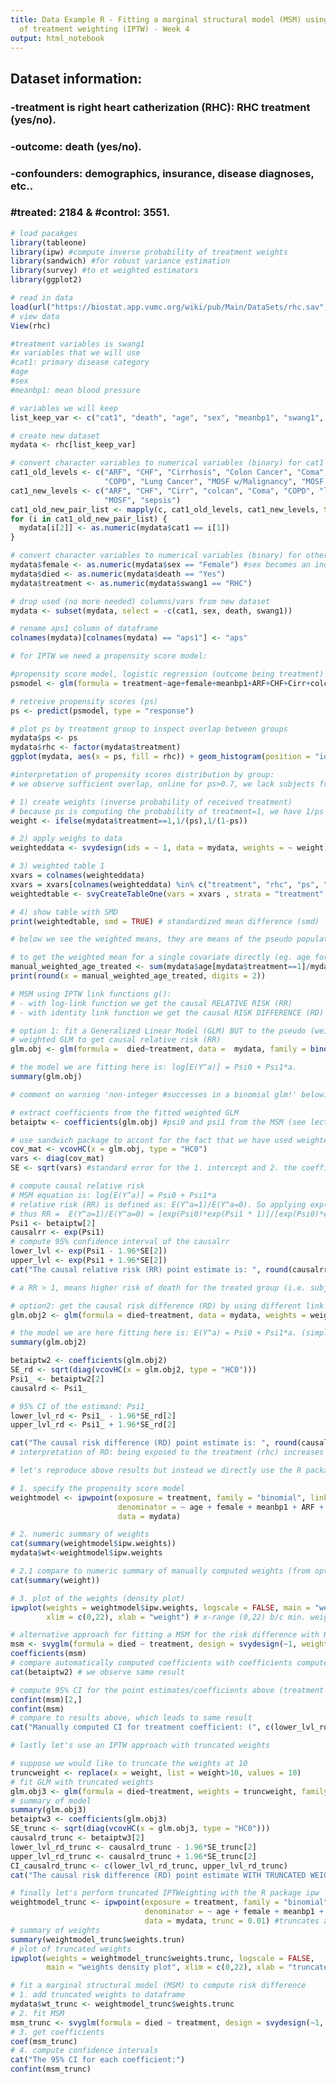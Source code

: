 ```yaml
---
title: Data Example R - Fitting a marginal structural model (MSM) using inverse probability
  of treatment weighting (IPTW) - Week 4
output: html_notebook
---
```


## Dataset information: 
### -**treatment** is right heart catherization (RHC): RHC treatment (yes/no).
### -**outcome**: death (yes/no).
### -**confounders**: demographics, insurance, disease diagnoses, etc..
### **#treated**: 2184 & **#control**: 3551.

```r
# load pacakges
library(tableone)
library(ipw) #compute inverse probability of treatment weights
library(sandwich) #for robust variance estimation
library(survey) #to et weighted estimators
library(ggplot2)

# read in data
load(url("https://biostat.app.vumc.org/wiki/pub/Main/DataSets/rhc.sav"))
# view data
View(rhc)
```

```r
#treatment variables is swang1
#x variables that we will use
#cat1: primary disease category
#age
#sex
#meanbp1: mean blood pressure

# variables we will keep
list_keep_var <- c("cat1", "death", "age", "sex", "meanbp1", "swang1", "aps1")

# create new dataset
mydata <- rhc[list_keep_var]

# convert character variables to numerical variables (binary) for cat1 variable
cat1_old_levels <- c("ARF", "CHF", "Cirrhosis", "Colon Cancer", "Coma",
                     "COPD", "Lung Cancer", "MOSF w/Malignancy", "MOSF w/Sepsis")
cat1_new_levels <- c("ARF", "CHF", "Cirr", "colcan", "Coma", "COPD", "lungcan",
                     "MOSF", "sepsis")
cat1_old_new_pair_list <- mapply(c, cat1_old_levels, cat1_new_levels, SIMPLIFY = FALSE)
for (i in cat1_old_new_pair_list) {
  mydata[i[2]] <- as.numeric(mydata$cat1 == i[1])
}

# convert character variables to numerical variables (binary) for other variables
mydata$female <- as.numeric(mydata$sex == "Female") #sex becomes an indicator variable, that is 1 iff sex == Female
mydata$died <- as.numeric(mydata$death == "Yes")
mydata$treatment <- as.numeric(mydata$swang1 == "RHC")

# drop used (no more needed) columns/vars from new dataset
mydata <- subset(mydata, select = -c(cat1, sex, death, swang1))

# rename aps1 column of dataframe
colnames(mydata)[colnames(mydata) == "aps1"] <- "aps"
```

```r
# for IPTW we need a propensity score model:

#propensity score model, logistic regression (outcome being treatment)
psmodel <- glm(formula = treatment~age+female+meanbp1+ARF+CHF+Cirr+colcan+Coma+lungcan+MOSF+sepsis, family = binomial(link = "logit"), data = mydata) #logit link let's the glm model know that outcome is binary.

# retreive propensity scores (ps)
ps <- predict(psmodel, type = "response")

# plot ps by treatment group to inspect overlap between groups
mydata$ps <- ps
mydata$rhc <- factor(mydata$treatment)
ggplot(mydata, aes(x = ps, fill = rhc)) + geom_histogram(position = "identity", alpha = 0.4, bins = 15) + labs(title = "Propensity score distribution by tratment group", x = "propensity score")
```
```r
#interpretation of propensity scores distribution by group:
# we observe sufficient overlap, online for ps>0.7, we lack subjects from rhc=0 group, which is only a tiny fraction of total dataset.
```

```r
# 1) create weights (inverse probability of received treatment)
# because ps is computing the probability of treatment=1, we have 1/ps for treated subjects and 1/(1-ps) for control subjects
weight <- ifelse(mydata$treatment==1,1/(ps),1/(1-ps))

# 2) apply weighs to data
weighteddata <- svydesign(ids = ~ 1, data = mydata, weights = ~ weight) # survey design function

# 3) weighted table 1
xvars = colnames(weighteddata)
xvars = xvars[colnames(weighteddata) %in% c("treatment", "rhc", "ps", "died") == FALSE]
weightedtable <- svyCreateTableOne(vars = xvars , strata = "treatment", data = weighteddata, test = FALSE) # test = FALSE, to not perform significance testing

# 4) show table with SMD
print(weightedtable, smd = TRUE) # standardized mean difference (smd)

# below we see the weighted means, they are means of the pseudo population, all of the SMDs are very small (ideally <0.1), indicating good weighting
```

```r
# to get the weighted mean for a single covariate directly (eg. age for treated subjects)
manual_weighted_age_treated <- sum(mydata$age[mydata$treatment==1]/mydata$ps[mydata$treatment==1])/sum(1/mydata$ps[mydata$treatment==1])
print(round(x = manual_weighted_age_treated, digits = 2))
```

```r
# MSM using IPTW link functions g():
# - with log-link function we get the causal RELATIVE RISK (RR) 
# - with identity link function we get the causal RISK DIFFERENCE (RD)

# option 1: fit a Generalized Linear Model (GLM) BUT to the pseudo (weighted) population
# weighted GLM to get causal relative risk (RR)
glm.obj <- glm(formula =  died~treatment, data =  mydata, family = binomial(link = log), weights = weight) #here 'binomial' tells the glm-model that the outcome is binary and 'log' tells the model that we are interested in the relative risk (RR)

# the model we are fitting here is: log[E(Y^a)] = Psi0 + Psi1*a.
summary(glm.obj)

# comment on warning 'non-integer #successes in a binomial glm!' below: https://newbedev.com/warning-non-integer-successes-in-a-binomial-glm-survey-packages
```

```r
# extract coefficients from the fitted weighted GLM
betaiptw <- coefficients(glm.obj) #psi0 and psi1 from the MSM (see lecture slides)

# use sandwich package to accont for the fact that we have used weighted data (pseudo population), the weights make it seem like the sample size is bigger than it actually is
cov_mat <- vcovHC(x = glm.obj, type = "HC0")
vars <- diag(cov_mat)
SE <- sqrt(vars) #standard error for the 1. intercept and 2. the coefficient of treatment

# compute causal relative risk
# MSM equation is: log[E(Y^a)] = Psi0 + Psi1*a
# relative risk (RR) is defined as: E(Y^a=1)/E(Y^a=0). So applying exp() we have: E(Y^a) = exp(Psi0 + Psi1*a) = exp(Psi0) * exp(Psi1 * a).
# thus RR =  E(Y^a=1)/E(Y^a=0) = [exp(Psi0)*exp(Psi1 * 1)]/[exp(Psi0)*exp(Psi1 * 0)] = exp(Psi0)*exp(Ps1)/exp(Psi0)*1 = exp(Psi1)
Psi1 <- betaiptw[2]
causalrr <- exp(Psi1)
# compute 95% confidence interval of the causalrr
lower_lvl <- exp(Psi1 - 1.96*SE[2])
upper_lvl <- exp(Psi1 + 1.96*SE[2])
cat("The causal relative risk (RR) point estimate is: ", round(causalrr, digits = 2), " and its 95% CI is: (", round(lower_lvl, digits = 2), ", ", round(upper_lvl, digits = 2), ").", sep = "")

# a RR > 1, means higher risk of death for the treated group (i.e. subjects that got rhc treatment)
```

```r
# option2: get the causal risk difference (RD) by using different link function
glm.obj2 <- glm(formula = died~treatment, data = mydata, weights = weight, family = binomial(link = "identity"))

# the model we are here fitting here is: E(Y^a) = Psi0 + Psi1*a. (simple liner model), again on the pseudo population
summary(glm.obj2)

betaiptw2 <- coefficients(glm.obj2)
SE_rd <- sqrt(diag(vcovHC(x = glm.obj2, type = "HC0")))
Psi1_ <- betaiptw2[2]
causalrd <- Psi1_

# 95% CI of the estimand: Psi1_
lower_lvl_rd <- Psi1_ - 1.96*SE_rd[2]
upper_lvl_rd <- Psi1_ + 1.96*SE_rd[2]

cat("The causal risk difference (RD) point estimate is: ", round(causalrd, digits = 2), " and its 95% CI is: (", round(lower_lvl_rd, digits = 2), ", ", round(upper_lvl_rd, digits = 2), ").", sep = "")
# interpretation of RD: being exposed to the treatment (rhc) increases the risk of dying (variable:died) by 5% (0.05).
```

```r
# let's reproduce above results but instead we directly use the R package IPW; which does all the work for us! (no need to compute robust variance estimates by employing the R package sandwich)

# 1. specify the propensity score model
weightmodel <- ipwpoint(exposure = treatment, family = "binomial", link = "logit",
                        denominator = ~ age + female + meanbp1 + ARF + CHF + Cirr + colcan + Coma + lungcan + MOSF + sepsis,
                        data = mydata)

# 2. numeric summary of weights
cat(summary(weightmodel$ipw.weights))
mydata$wt<-weightmodel$ipw.weights

# 2.1 compare to numeric summary of manually computed weights (from option1 approach abrove)
cat(summary(weight))

# 3. plot of the weights (density plot)
ipwplot(weights = weightmodel$ipw.weights, logscale = FALSE, main = "weights density plot",
        xlim = c(0,22), xlab = "weight") # x-range (0,22) b/c min. weight ca. 1 and max weight ca. 22
```

```r
# alternative approach for fitting a MSM for the risk difference with R package: survey
msm <- svyglm(formula = died ~ treatment, design = svydesign(~1, weights = ~wt, data = mydata)) # this gives us automaticcaly the right variance estimator (no need to use sandwich package for robust sandwich estimator)
coefficients(msm)
# compare automatically computed coefficients with coefficients computed manually for the risk difference model
cat(betaiptw2) # we observe same result
```


```r
# compute 95% CI for the point estimates/coefficients above (treatment variable only)
confint(msm)[2,]
confint(msm)
# compare to results above, which leads to same result
cat("Manually computed CI for treatment coefficient: (", c(lower_lvl_rd), ", ", c(upper_lvl_rd), ").", sep = "")
```


```r
# lastly let's use an IPTW approach with truncated weights

# suppose we would like to truncate the weights at 10
truncweight <- replace(x = weight, list = weight>10, values = 10)
# fit GLM with truncated weights
glm.obj3 <- glm(formula = died~treatment, weights = truncweight, family = binomial(link = "identity"), data = mydata)
# summary of model
summary(glm.obj3)
betaiptw3 <- coefficients(glm.obj3)
SE_trunc <- sqrt(diag(vcovHC(x = glm.obj3, type = "HC0")))
causalrd_trunc <- betaiptw3[2]
lower_lvl_rd_trunc <- causalrd_trunc - 1.96*SE_trunc[2]
upper_lvl_rd_trunc <- causalrd_trunc + 1.96*SE_trunc[2]
CI_causalrd_trunc <- c(lower_lvl_rd_trunc, upper_lvl_rd_trunc)
cat("The causal risk difference (RD) point estimate WITH TRUNCATED WEIGHTS is: ", round(causalrd_trunc, digits = 2), " and its 95% CI is: (", round(lower_lvl_rd_trunc, digits = 2), ", ", round(upper_lvl_rd_trunc, digits = 2), ").", sep = "")
```

```r
# finally let's perform truncated IPTWeighting with the R package ipw
weightmodel_trunc <- ipwpoint(exposure = treatment, family = "binomial", link = "logit", 
                              denominator = ~ age + female + meanbp1 + ARF + CHF + Cirr + colcan + Coma + lungcan + MOSF + sepsis, 
                              data = mydata, trunc = 0.01) #truncates at 1st and 99th percentiles
# summary of weights
summary(weightmodel_trunc$weights.trun)
# plot of truncated weights
ipwplot(weights = weightmodel_trunc$weights.trunc, logscale = FALSE, 
        main = "weights density plot", xlim = c(0,22), xlab = "truncated weights") # x-range (0,22)
```

```r
# fit a marginal structural model (MSM) to compute risk difference
# 1. add truncated weights to dataframe
mydata$wt_trunc <- weightmodel_trunc$weights.trunc
# 2. fit MSM
msm_trunc <- svyglm(formula = died ~ treatment, design = svydesign(~1, weights = ~wt_trunc, data = mydata))
# 3. get coefficients
coef(msm_trunc)
# 4. compute confidence intervals
cat("The 95% CI for each coefficient:")
confint(msm_trunc)
```

